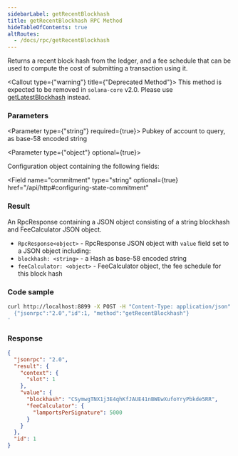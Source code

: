 ```yaml
---
sidebarLabel: getRecentBlockhash
title: getRecentBlockhash RPC Method
hideTableOfContents: true
altRoutes:
  - /docs/rpc/getRecentBlockhash
---
```


Returns a recent block hash from the ledger, and a fee schedule that can be used
to compute the cost of submitting a transaction using it.

<Callout type={"warning"} title={"Deprecated Method"}>
  This method is expected to be removed in `solana-core` v2.0. Please use
  [getLatestBlockhash](/docs/rpc/http/getlatestblockhash) instead.
</Callout>

<DocSideBySide>

<DocLeftSide>

### Parameters

<Parameter type={"string"} required={true}>
  Pubkey of account to query, as base-58 encoded string
</Parameter>

<Parameter type={"object"} optional={true}>

Configuration object containing the following fields:

<Field
  name="commitment"
  type="string"
  optional={true}
  href="/api/http#configuring-state-commitment"
></Field>

</Parameter>

### Result

An RpcResponse containing a JSON object consisting of a string blockhash and
FeeCalculator JSON object.

- `RpcResponse<object>` - RpcResponse JSON object with `value` field set to a
  JSON object including:
- `blockhash: <string>` - a Hash as base-58 encoded string
- `feeCalculator: <object>` - FeeCalculator object, the fee schedule for this
  block hash

</DocLeftSide>

<DocRightSide>

### Code sample

```bash
curl http://localhost:8899 -X POST -H "Content-Type: application/json" -d '
  {"jsonrpc":"2.0","id":1, "method":"getRecentBlockhash"}
'
```

### Response

```json
{
  "jsonrpc": "2.0",
  "result": {
    "context": {
      "slot": 1
    },
    "value": {
      "blockhash": "CSymwgTNX1j3E4qhKfJAUE41nBWEwXufoYryPbkde5RR",
      "feeCalculator": {
        "lamportsPerSignature": 5000
      }
    }
  },
  "id": 1
}
```

</DocRightSide>
</DocSideBySide>
